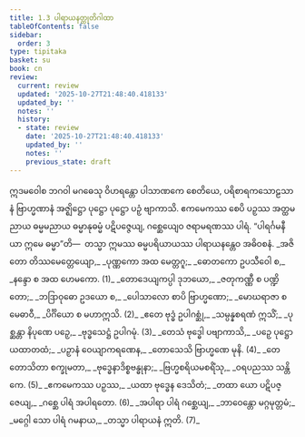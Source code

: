 ```yaml
---
title: 1.3 ပါရာယနတ္ထုတိဂါထာ
tableOfContents: false
sidebar:
  order: 3
type: tipitaka
basket: su
book: cn
review:
  current: review
  updated: '2025-10-27T21:48:40.418133'
  updated_by: ''
  notes: ''
  history:
  - state: review
    date: '2025-10-27T21:48:40.418133'
    updated_by: ''
    notes: ''
    previous_state: draft
---
```



<ReviewStatus review={frontmatter.review} showDetails={true} />

<HypothesisAnnotation frontmatter={frontmatter} />

<DynamicBreadcrumb />

<Paragraph number="167" book="cn">
ဣဒမဝေါစ ဘဂဝါ မဂဓေသု ဝိဟရန္တော ပါသာဏကေ စေတိယေ, ပရိစာရကသောဠသာနံ ဗြာဟ္မဏာနံ အဇ္ဈိဋ္ဌော ပုဋ္ဌော ပုဋ္ဌော ပဉှံ ဗျာကာသိ. ဧကမေကဿ စေပိ ပဉှဿ အတ္ထမညာယ ဓမ္မမညာယ ဓမ္မာနုဓမ္မံ ပဋိပဇ္ဇေယျ, ဂစ္ဆေယျေဝ ဇရာမရဏဿ ပါရံ. “ပါရင်္ဂမနီယာ ဣမေ ဓမ္မာ”တိ—  တသ္မာ ဣမဿ ဓမ္မပရိယာယဿ ပါရာယနန္တေဝ အဓိဝစနံ.
</Paragraph>

<Division number="149" book="cn" e="ch" v="25" p="21">

<Paragraph number="168" type="verses" book="cn">
_အဇိတော တိဿမေတ္တေယျော,_  
_ပုဏ္ဏကော အထ မေတ္တဂူ;_  
_ဓောတကော ဥပသီဝေါ စ,_  
_နန္ဒော စ အထ ဟေမကော. (1)_  

</Paragraph>

</Division>
<Division number="150" book="cn" e="ch" v="25" p="21">

<Paragraph number="169" type="verses" book="cn">
_တောဒေယျကပ္ပါ ဒုဘယော,_  
_ဇတုကဏ္ဏီ စ ပဏ္ဍိတော;_  
_ဘဒြာဝုဓော ဥဒယော စ,_  
_ပေါသာလော စာပိ ဗြာဟ္မဏော;_  
_မောဃရာဇာ စ မေဓာဝီ,_  
_ပိင်္ဂိယော စ မဟာဣသိ. (2)_  

</Paragraph>

</Division>
<Division number="151" book="cn" e="ch" v="25" p="21">

<Paragraph number="170" type="verses" book="cn">
_ဧတေ ဗုဒ္ဓံ ဥပါဂစ္ဆုံ,_  
_သမ္ပန္နစရဏံ ဣသိံ;_  
_ပုစ္ဆန္တာ နိပုဏေ ပဉှေ,_  
_ဗုဒ္ဓသေဋ္ဌံ ဥပါဂမုံ. (3)_  

</Paragraph>

</Division>
<Division number="152" book="cn" e="ch" v="25" p="21">

<Paragraph number="171" type="verses" book="cn">
_တေသံ ဗုဒ္ဓေါ ပဗျာကာသိ,_  
_ပဉှေ ပုဋ္ဌော ယထာတထံ;_  
_ပဉှာနံ ဝေယျာကရဏေန,_  
_တောသေသိ ဗြာဟ္မဏေ မုနိ. (4)_  

</Paragraph>

</Division>
<Division number="153" book="cn" e="ch" v="25" p="21">

<Paragraph number="172" type="verses" book="cn">
_တေ တောသိတာ စက္ခုမတာ,_  
_ဗုဒ္ဓေနာဒိစ္စဗန္ဓုနာ;_  
_ဗြဟ္မစရိယမစရိံသု,_  
_ဝရပညဿ သန္တိကေ. (5)_  

</Paragraph>

</Division>
<Division number="154" book="cn" e="ch" v="25" p="21">

<Paragraph number="173" type="verses" book="cn">
_ဧကမေကဿ ပဉှဿ,_  
_ယထာ ဗုဒ္ဓေန ဒေသိတံ;_  
_တထာ ယော ပဋိပဇ္ဇေယျ,_  
_ဂစ္ဆေ ပါရံ အပါရတော. (6)_  

</Paragraph>

</Division>
<Division number="155" book="cn" e="ch" v="25" p="21">

<Paragraph number="174" type="verses" book="cn">
_အပါရာ ပါရံ ဂစ္ဆေယျ,_  
_ဘာဝေန္တော မဂ္ဂမုတ္တမံ;_  
_မဂ္ဂေါ သော ပါရံ ဂမနာယ,_  
_တသ္မာ ပါရာယနံ ဣတိ. (7)_
</Paragraph>
</Division>